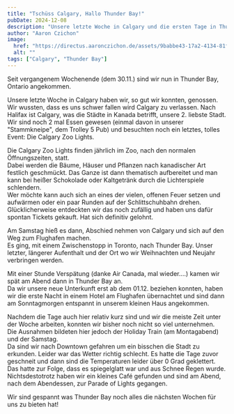 ```yaml
---
title: "Tschüss Calgary, Hallo Thunder Bay!"
pubDate: 2024-12-08
description: "Unsere letzte Woche in Calgary und die ersten Tage in Thunder Bay."
author: "Aaron Czichon"
image:
  href: "https://directus.aaronczichon.de/assets/9babbe43-17a2-4134-81f3-4fcf431c2675.jpeg?quality=70&width=1600"
  alt: ""
tags: ["Calgary", "Thunder Bay"]
---
```



Seit vergangenem Wochenende (dem 30.11.) sind wir nun in Thunder Bay, Ontario angekommen.

Unsere letzte Woche in Calgary haben wir, so gut wir konnten, genossen. Wir wussten, dass es uns schwer fallen wird Calgary zu verlassen. Nach Halifax ist Calgary, was die Städte in Kanada betrifft, unsere 2. liebste Stadt.    
Wir sind noch 2 mal Essen gewesen (einmal davon in unserer "Stammkneipe", dem Trolley 5 Pub) und besuchten noch ein letztes, tolles Event: Die Calgary Zoo Lights.

Die Calgary Zoo Lights finden jährlich im Zoo, nach den normalen Öffnungszeiten, statt.    
Dabei werden die Bäume, Häuser und Pflanzen nach kanadischer Art festlich geschmückt. Das Ganze ist dann thematisch aufbereitet und man kann bei heißer Schokolade oder Kaltgetränk durch die Lichterspiele schlendern.    
Wer möchte kann auch sich an eines der vielen, offenen Feuer setzen und aufwärmen oder ein paar Runden auf der Schlittschuhbahn drehen.    
Glücklicherweise entdeckten wir das noch zufällig und haben uns dafür spontan Tickets gekauft. Hat sich definitiv gelohnt.

Am Samstag hieß es dann, Abschied nehmen von Calgary und sich auf den Weg zum Flughafen machen.    
Es ging, mit einem Zwischenstopp in Toronto, nach Thunder Bay. Unser letzter, längerer Aufenthalt und der Ort wo wir Weihnachten und Neujahr verbringen werden.   

Mit einer Stunde Verspätung (danke Air Canada, mal wieder....) kamen wir spät am Abend dann in Thunder Bay an.   
Da wir unsere neue Unterkunft erst ab dem 01.12. beziehen konnten, haben wir die erste Nacht in einem Hotel am Flughafen übernachtet und sind dann am Sonntagmorgen entspannt in unserem kleinen Haus angekommen.

Nachdem die Tage auch hier relativ kurz sind und wir die meiste Zeit unter der Woche arbeiten, konnten wir bisher noch nicht so viel unternehmen.   
Die Ausnahmen bildeten hier jedoch der Holiday Train (am Montagabend) und der Samstag.   
Da sind wir nach Downtown gefahren um ein bisschen die Stadt zu erkunden. Leider war das Wetter richtig schlecht. Es hatte die Tage zuvor geschneit und dann sind die Temperaturen leider über 0 Grad geklettert. Das hatte zur Folge, dass es spiegelglatt war und aus Schnee Regen wurde.   
Nichtsdestotrotz haben wir ein kleines Café gefunden und sind am Abend, nach dem Abendessen, zur Parade of Lights gegangen.

Wir sind gespannt was Thunder Bay noch alles die nächsten Wochen für uns zu bieten hat!

<DirectusImage assetId="" />

<DirectusGallery folderName="" />
